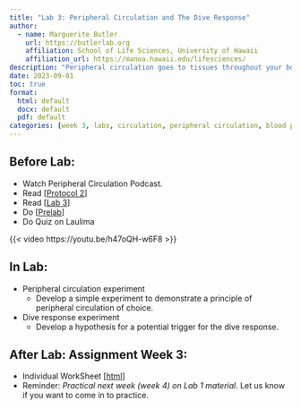 ```yaml
---
title: "Lab 3: Peripheral Circulation and The Dive Response"
author:
  - name: Marguerite Butler
    url: https://butlerlab.org
    affiliation: School of Life Sciences, University of Hawaii
    affiliation_url: https://manoa.hawaii.edu/lifesciences/
description: "Peripheral circulation goes to tissues throughout your body and to the extremeties. One of the most interesting adjustments to peripheral circulation is the dive response."
date: 2023-09-01
toc: true
format: 
  html: default
  docx: default
  pdf: default
categories: [week 3, labs, circulation, peripheral circulation, blood pressure, dive response]
---
```


## Before Lab:

- Watch Peripheral Circulation Podcast.
- Read \[[Protocol 2](../Protocols/p2-measuring-blood-pressure.pdf)\]
- Read \[[Lab 3](Lab3-blood-pressure-peripheral-circulation-dive-response.pdf)\] 
- Do \[[Prelab](../../labs-misc/lab-notebook.qmd#sec-prelab)\]
- Do Quiz on Laulima

{{< video https://youtu.be/h47oQH-w6F8 >}}

## In Lab: 

- Peripheral circulation experiment
  + Develop a simple experiment to demonstrate a principle of peripheral circulation of choice.
- Dive response experiment 
  + Develop a hypothesis for a potential trigger for the dive response.


## After Lab: Assignment Week 3:

- Individual WorkSheet \[[html](Lab3ws.qmd)\]
- Reminder: _Practical next week (week 4) on Lab 1 material_.  Let us know if you want to come in to practice. 

